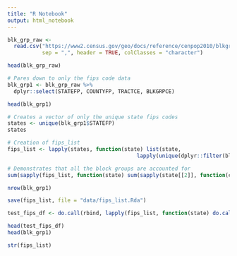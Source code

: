 ```yaml
---
title: "R Notebook"
output: html_notebook
---
```


```r
blk_grp_raw <-
  read.csv("https://www2.census.gov/geo/docs/reference/cenpop2010/blkgrp/CenPop2010_Mean_BG.txt",
           sep = ",", header = TRUE, colClasses = "character")

head(blk_grp_raw)
```

```r
# Pares down to only the fips code data
blk_grp1 <- blk_grp_raw %>%
  dplyr::select(STATEFP, COUNTYFP, TRACTCE, BLKGRPCE)

head(blk_grp1)
```

```r
# Creates a vector of only the unique state fips codes
states <- unique(blk_grp1$STATEFP)
states
```

```r
# Creation of fips_list
fips_list <- lapply(states, function(state) list(state,
                                         lapply(unique(dplyr::filter(blk_grp1, STATEFP == state)$COUNTYFP), function(county) list(county, lapply(unique(dplyr::filter(blk_grp1, STATEFP == state, COUNTYFP == county)$TRACTCE), function(tract) list(tract, unique(dplyr::filter(blk_grp1, STATEFP == state, COUNTYFP == county, TRACTCE == tract)$BLKGRPCE)))))))

# Demonstrates that all the block groups are accounted for
sum(sapply(fips_list, function(state) sum(sapply(state[[2]], function(county) sum(sapply(county[[2]], function(tract) length(tract[[2]])))))))

nrow(blk_grp1)
```

```r
save(fips_list, file = "data/fips_list.Rda")
```


```r
test_fips_df <- do.call(rbind, lapply(fips_list, function(state) do.call(rbind, lapply(state[[2]], function(county) do.call(rbind, lapply(county[[2]], function(tract) data.frame(state_fips = rep(state[[1]], length(tract[[2]])), county_fips = rep(county[[1]], length(tract[[2]])), tract_fips = rep(tract[[1]], length(tract[[2]])), blk_grp_fips = tract[[2]])))))))

head(test_fips_df)
head(blk_grp1)

str(fips_list)
```
